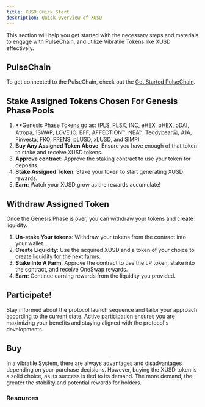 ```yaml
---
title: XUSD Quick Start 
description: Quick Overview of XUSD
---
```


This section will help you get started with the necessary steps and materials to engage with PulseChain, and utilize Vibratile Tokens like XUSD effectively.


## PulseChain

To get connected to the PulseChain, check out the [Get Started PulseChain](pulsechain).

## Stake Assigned Tokens Chosen For Genesis Phase Pools 
1. **Genesis Phase Tokens go as: (PLS, PLSX, INC, eHEX, pHEX, pDAI, Atropa, 1SWAP, LOVE.IO, BFF, AFFECTION™, NBA™, Teddybear㉾, A1A, Finvesta, FKO, FRENS, pLUSD, xLUSD, and SIMP)
2. **Buy Any Assigned Token Above**: Ensure you have enough of that token to stake and receive XUSD tokens.
3. **Approve contract**: Approve the staking contract to use your token for deposits.
4. **Stake Assigned Token**:  Stake your token to start generating XUSD rewards.
5. **Earn**: Watch your XUSD grow as the rewards accumulate!


## Withdraw Assigned Token

Once the Genesis Phase is over, you can withdraw your tokens and create liquidity.

1. **Un-stake Your tokens**: Withdraw your tokens from the contract into your wallet.
2. **Create Liquidity**: Use the acquired XUSD and a token of your choice to create liquidity for the next farms.
3. **Stake Into A Farm**: Approve the contract to use the LP token, stake into the contract, and receive OneSwap rewards.
4. **Earn**: Continue earning rewards from the liquidity you provided.




## Participate!

Stay informed about the protocol launch sequence and tailor your approach according to the current state. Active participation ensures you are maximizing your benefits and staying aligned with the protocol's developments.



## Buy

In a vibratile System, there are always advantages and disadvantages depending on your purchase decisions. However, buying the XUSD token is a solid choice, as its success is tied to its demand. The more demand, the greater the stability and potential rewards for holders.



### Resources
